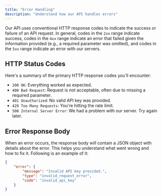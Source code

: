 ```yaml
---
title: "Error Handling"
description: "Understand how our API handles errors"
---
```


Our API uses conventional HTTP response codes to indicate the success or failure of an API request. In general, codes in the `2xx` range indicate success, codes in the `4xx` range indicate an error that failed given the information provided (e.g., a required parameter was omitted), and codes in the `5xx` range indicate an error with our servers.

## HTTP Status Codes

Here's a summary of the primary HTTP response codes you'll encounter:

-   `200 OK`: Everything worked as expected.
-   `400 Bad Request`: Request is not acceptable, often due to missing a required parameter.
-   `401 Unauthorized`: No valid API key was provided.
-   `429 Too Many Requests`: You're hitting the rate limit.
-   `500 Internal Server Error`: We had a problem with our server. Try again later.

## Error Response Body

When an error occurs, the response body will contain a JSON object with details about the error. This helps you understand what went wrong and how to fix it.
Following is an example of it:

```json
{
    "error": {
        "message": "Invalid API key provided.",
        "type": "invalid_request_error",
        "code": "invalid_api_key"
    }
}
```
